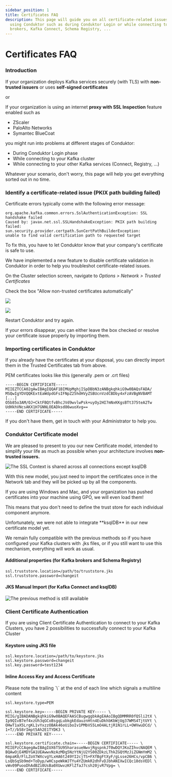 ```yaml
---
sidebar_position: 1
title: Certificates FAQ
description: This page will guide you on all certificate-related issues that may occur when
  using Conduktor such as during Conduktor Login or while connecting to Kafka
  brokers, Kafka Connect, Schema Registry, ...
---
```


# Certificates FAQ

### Introduction

If your organization deploys Kafka services securely (with TLS) with **non-trusted issuers** or uses **self-signed certificates**

or

If your organization is using an internet **proxy with SSL Inspection** feature enabled such as

- ZScaler
- PaloAlto Networks
- Symantec BlueCoat

you might run into problems at different stages of Conduktor:

- During Conduktor Login phase
- While connecting to your Kafka cluster
- While connecting to your other Kafka services (Connect, Registry, ...)

Whatever your scenario, don't worry, this page will help you get everything sorted out in no time.

### Identify a certificate-related issue (PKIX path building failed)

Certificate errors typically come with the following error message:

```
org.apache.kafka.common.errors.SslAuthenticationException: SSL handshake failed
Caused by: javax.net.ssl.SSLHandshakeException: PKIX path building failed:
sun.security.provider.certpath.SunCertPathBuilderException:
unable to find valid certification path to requested target
```

To fix this, you have to let Conduktor know that your company's certificate is safe to use.

We have implemented a new feature to disable certificate validation in Conduktor in order to help you troubleshot certificate-related issues.

On the Cluster selection screen, navigate to _Options > Network > Trusted Certificates_

Check the box "Allow non-trusted certificates automatically"

![](../../assets/network-tab.png)

![](../../assets/ignore-ssl.png)

Restart Conduktor and try again.&#x20;

If your errors disappear, you can either leave the box checked or resolve your certificate issue properly by importing them.

### Importing certificates in Conduktor

If you already have the certificates at your disposal, you can directly import them in the Trusted Certificates tab from above.

PEM certificates looks like this (generally .pem or .crt files)

```
-----BEGIN CERTIFICATE-----
MIIEZTCCA02gAwIBAgIQQAF1BIMUpMghjISpDBbN3zANBgkqhkiG9w0BAQsFADA/
MSQwIgYDVQQKExtEaWdpdGFsIFNpZ25hdHVyZSBUcnVzdCBDby4xFzAVBgNVBAMT
[...]
O5b85o3AM/OJ+CktFBQtfvBhcJVd9wvlwPsk+uyOy2HI7mNxKKgsBTt375teA2Tw
UdHkhVNcsAKX1H7GNNLOEADksd86wuoXvg==
-----END CERTIFICATE-----
```

If you don't have them, get in touch with your Administrator to help you.

### Conduktor Certificate model

We are pleased to present to you our new Certificate model, intended to simplify your life as much as possible when your architecture involves **non-trusted issuers.**

![The SSL Context is shared across all connections except ksqlDB](../../assets/ssl-context.png)

With this new model, you just need to import the certificates once in the Network tab and they will be picked up by all the components.&#x20;

If you are using Windows and Mac, and your organization has pushed certificates into your machine using GPO, we will even load them!&#x20;

This means that you don't need to define the trust store for each individual component anymore.&#x20;

<Warning>
Unfortunately, we were not able to integrate **ksqlDB** in our new certificate model
yet.
</Warning>

We remain fully compatible with the previous methods so if you have configured your Kafka clusters with .jks files, or if you still want to use this mechanism, everything will work as usual.

#### Additional properties **(for Kafka brokers and Schema Registry)**

```
ssl.truststore.location=/path/to/truststore.jks
ssl.truststore.password=changeit
```

#### JKS Manual Import (for Kafka Connect and ksqlDB)

![The previous method is still available](../../assets/manual-jks.png)

### Client Certificate Authentication

If you are using Client Certificate Authentication to connect to your Kafka Clusters, you have 2 possibilities to successfully connect to your Kafka Cluster

#### Keystore using JKS file

```
ssl.keystore.location=/path/to/keystore.jks
ssl.keystore.password=changeit
ssl.key.password=test1234
```

#### Inline Access Key and Access Certificate

<Warning>
Please note the trailing `\` at the end of each line which signals a multiline content
</Warning>

```
ssl.keystore.type=PEM

ssl.keystore.key=-----BEGIN PRIVATE KEY----- \
MIIG/gIBADANBgkqhkiG9w0BAQEFAASCBugwggbkAgEAAoIBgQDMMRR0fQSli2tX \
Ip9QIvB7ef4xzUh3qGCoBsgqLubkgkEdauznHtn4EuDkhbKbWjUg37WMS4TjtUYt \
OHwT1aX5LrgKL1vYxzzOBAk46oUiboIv1PMbVS5LmO4ALtjR1N1rLL+OWVwuDCd/ \
1+T//b58rImpt5Ah2E1TYDK3 \
-----END PRIVATE KEY-----

ssl.keystore.certificate.chain=-----BEGIN CERTIFICATE----- \
MIIEPzCCAqegAwIBAgIUX6T5U95harasueNwvjRgspnkJT0wDQYJKoZIhvcNAQEM \
BQAwOjE4MDYGA1UEAwwvNzAzMDg5NzYtNjU2YS00ZDkzLThkZGQtMzJiZGNmYmM2 \
6mpaK0/FlLZoV7WXcvgYLxHA6t249YI2cjTS+FXfBgFtXyF/gLsse26HCs/vpCB6 \
LsQbSqSb9md+ToDyp/wHCspeWkWJTYu4YZUmkR2dhFvDJbhANIXwICQc18dsVEDl \
vWv09PuooDhAdBZi0UsBa0XUwvzKFlZfaJ7csh20jvR7Vpg= \
-----END CERTIFICATE-----
```
